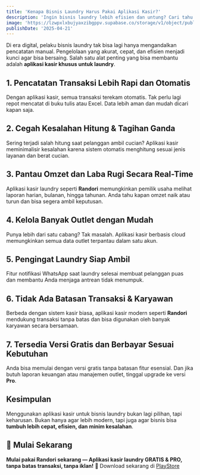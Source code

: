 ```yaml
---
title: 'Kenapa Bisnis Laundry Harus Pakai Aplikasi Kasir?'
description: 'Ingin bisnis laundry lebih efisien dan untung? Cari tahu kenapa aplikasi kasir jadi solusi wajib untuk usaha laundry modern!'
image: 'https://lzwpxlxbujyaxzibgppv.supabase.co/storage/v1/object/public/randori/blog/kenapa-bisnis-laundry-harus-pakai-aplikasi-kasir.webp'
publishDate: '2025-04-21'
---
```

Di era digital, pelaku bisnis laundry tak bisa lagi hanya mengandalkan pencatatan manual. Pengelolaan yang akurat, cepat, dan efisien menjadi kunci agar bisa bersaing. Salah satu alat penting yang bisa membantu adalah **aplikasi kasir khusus untuk laundry**.
## 1. Pencatatan Transaksi Lebih Rapi dan Otomatis

Dengan aplikasi kasir, semua transaksi terekam otomatis. Tak perlu lagi repot mencatat di buku tulis atau Excel. Data lebih aman dan mudah dicari kapan saja.

## 2. Cegah Kesalahan Hitung & Tagihan Ganda

Sering terjadi salah hitung saat pelanggan ambil cucian? Aplikasi kasir meminimalisir kesalahan karena sistem otomatis menghitung sesuai jenis layanan dan berat cucian.

## 3. Pantau Omzet dan Laba Rugi Secara Real-Time

Aplikasi kasir laundry seperti **Randori** memungkinkan pemilik usaha melihat laporan harian, bulanan, hingga tahunan. Anda tahu kapan omzet naik atau turun dan bisa segera ambil keputusan.

## 4. Kelola Banyak Outlet dengan Mudah

Punya lebih dari satu cabang? Tak masalah. Aplikasi kasir berbasis cloud memungkinkan semua data outlet terpantau dalam satu akun.

## 5. Pengingat Laundry Siap Ambil

Fitur notifikasi WhatsApp saat laundry selesai membuat pelanggan puas dan membantu Anda menjaga antrean tidak menumpuk.

## 6. Tidak Ada Batasan Transaksi & Karyawan

Berbeda dengan sistem kasir biasa, aplikasi kasir modern seperti **Randori** mendukung transaksi tanpa batas dan bisa digunakan oleh banyak karyawan secara bersamaan.

## 7. Tersedia Versi Gratis dan Berbayar Sesuai Kebutuhan

Anda bisa memulai dengan versi gratis tanpa batasan fitur esensial. Dan jika butuh laporan keuangan atau manajemen outlet, tinggal upgrade ke versi **Pro**.

## Kesimpulan

Menggunakan aplikasi kasir untuk bisnis laundry bukan lagi pilihan, tapi keharusan. Bukan hanya agar lebih modern, tapi juga agar bisnis bisa **tumbuh lebih cepat, efisien, dan minim kesalahan**.

## 🎯 Mulai Sekarang

**Mulai pakai Randori sekarang — Aplikasi kasir laundry GRATIS & PRO, tanpa batas transaksi, tanpa iklan!**
📲 Download sekarang di [PlayStore](https://play.google.com/store/apps/details?id=id.randori.app)
